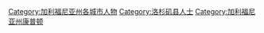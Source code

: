 [[Category:加利福尼亚州各城市人物|Category:加利福尼亚州各城市人物]]
[[Category:洛杉矶县人士|Category:洛杉矶县人士]]
[[Category:加利福尼亚州康普顿|Category:加利福尼亚州康普顿]]